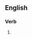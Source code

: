==English==

===Verb===
{{head|en|present participle}}

# {{present participle of|commercialise|lang=en|nocat=1}}